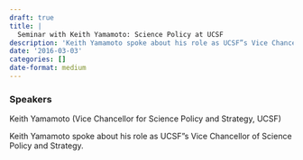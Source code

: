 ```yaml
---
draft: true 
title: |
  Seminar with Keith Yamamoto: Science Policy at UCSF
description: 'Keith Yamamoto spoke about his role as UCSF”s Vice Chancellor of Science Policy and Strategy.'
date: '2016-03-03'
categories: []
date-format: medium 
---
```



### Speakers  
Keith Yamamoto (Vice Chancellor for Science Policy and Strategy, UCSF)

Keith Yamamoto spoke about his role as UCSF”s Vice Chancellor of Science Policy and Strategy.


